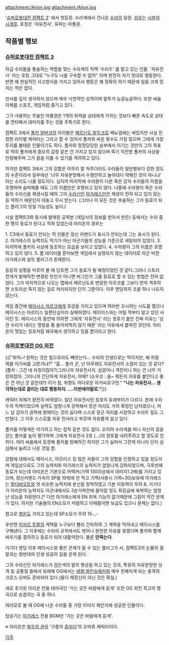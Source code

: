 attachment:/Arion.jpg
attachment:/Alion.jpg

'[[슈퍼로봇대전 컴팩트 3]]' 에서 첫등장. 수라계에서 건너온 [[수라]]의 일원. 
[[성우]]는 [[시부야 시게루]]. 호칭은 '자유전사'. 유파는 마롱권.

== 작품별 행보 ==
=== [[슈퍼로봇대전 컴팩트 3]] ===
하급 수라들을 통솔하는 역할을 맞는 수라계의 직책 '수라두' 를 맡고 있는 인물. '자유전사' 라는 호칭 그대로 "누구도 나를 구속할 수 없어" 라며 완전히 자기 멋대로 행동한다. 반면 꽤 현실적인 사고방식을 가지고 있어서 행동은 꽤 정확히 하기 때문에 일을 크게 망치는 적은 없다. 

만사를 깊이 생각하지 않으며 매우 낙천적인 성격이며 말투가 능글능글하다. 또한 싸움 자체를 스포츠, 게임처럼 즐기고 있다.

그가 사용하는 무술인 마롱권은 1격의 위력을 상대에게 가하는 것보다 빠른 속도로 상대를 연타해서 데미지를 주는 것을 주특기로 한다.

컴팩트 3에서 [[폴카 알버크]]의 라이벌은 [[페르난도 알두크]]로 메뉴얼에는 써있지만 사실 진정한 라이벌 캐릭터는 그라고 할 수 있어서 폴카와 싸운 횟수도 가장 많으며 그에게 가장 투지를 불태운 인물이기도 하다. 폴카와 정정당당한 승부에서 이기는 것만이 그의 목표로 딱히 폴카에게 증오의 감정 같은 건 가지고 있지 않으며 죽기 직전엔 폴카의 사상을 인정해주며 그가 꿈을 이룰 수 있기를 격려하고 있다. 

하지만 컴팩트 3에서 그의 강함은 아무리 잘 쳐주더라도 수라들의 일반병보다 강한 정도의 수준이라서 일부에선 '너무 자유분방해서 수행안하고 놀아대다 약해진 것이 아니냐' 라는 소리도 나올 정도이다. 심지어 마지막에 수라왕이 다른 죽은 강자 수라들의 이름을 호명하며 슬퍼해줄 때도 그의 이름만은 호명되고 있지 않다. 나중에 수라왕이 죽은 수라들의 수라신을 재생시킬 때의 그의 [[수라신]]인 [[아가레스]]만은 재생이 전혀 되고 있지 않는 등 약하기 때문인지 대놓고 무시 받는다. (그러나 이 모든 것은 후술하는 그가 동료가 되는 플러그의 탓일 가능성도 높다.) 

사실 컴팩트3와 동시에 발매된 공략본 (게임사의 정보를 받아서 만든) 등에서는 수라 중 한 명이 동료가 된다고 적혀 있었는데 아리온의 경우는

1. C3에서 동료가 안되는 적 인물은 정신 커맨드가 표시가 안되는데 그는 표시가 된다. 
2. 아가레스의 능력치도 적기가 아닌 아군기들의 성능을 기준으로 세팅되어 있었다.
3. 마지막에 폴카의 사상에 동조하는 모습을 보이고 있었다.
4. 수라왕이 그의 이름은 호명하고 있지 않다.
5. 롬 데이터를 뜯어보면 게임에서 실행되지 않는 데이터로 아군 버젼 아가레스와 설득 플러그가 존재한다.

등등의 상황을 미루어 볼 때 당초엔 그가 동료가 될 예정이었던 것 같다.그러나 스토리 전개가 발매직전 변경된 탓인가 아니면 버그인가 그를 동료로 할 수 있는 방법은 전혀 없었다. 그가 마지막으로 나오는 맵에서 페르난도로 변장한 아르코를 그보다 먼저 격추하면 스토리상 죽지 않는 걸로 처리되지만 단지 그뿐이다. 이후 엔딩까지 코끝 하나 나오지 않는다.

게임 중간에 [[메이시스 마르크]]에게 호감을 가지고 있으며 여러번 꼬시려는 시도를 했으나 메이시스는 아르티스 일편단심이라 실패하였다. 메이이스와는 어릴 적부터 알고 있던 사이인 듯.  메이시스의 증언에 의하면 그에게 '자유전사' 라는 칭호가 붙은 진짜 이유는 '상관 수라가 내리는 명령을 통 들어처먹지 않기 때문' 라는 이유에서 붙여진 것인데. 아리온이 멋있는 칭호처럼 왜곡해서 생각하고 있을 뿐이라고 한다.

=== [[슈퍼로봇대전 OG 외전]] ===
{{|"휘익~! 원하는 것은 힘으로라도 빼앗는다... 수라의 인생으로는 딱이지만, 왜 하필 제물 아가씨를 고른거냐?"
"흠... 폴카 군, 넌 아무래도 자유전사의 소질이 있는 것 같다?(폴카 : 그건 네 자칭이잖아?)그러니까 자유전사지. 섬광이니 격진이니 하는 건 너무 거창하잖아. 그러니까 간단하게 자유전사, 어때? (쇼우코 : 음~ 뭐든지 자유를 붙인다고 좋은 건 아닌 것 같은데?) 이거 참, 취향도 까다로운 아가씨로구먼."
'''"나는 자유전사... 생각하는대로 끌리는 대로 행동하지. ....이번에야말로."'''|}}

캐릭터 자체가 완전히 바뀌었다. 일단 자유전사란 칭호의 유래부터가 다르다.
본래 수라두의 직책이었으며 실력도 엄청나게 강력해서 장군 자리도 거의 확정인 남자였으나, 어느 날 갑자기 권력에 얽매이는 것이 싫다며 스스로 장군 자리를 사양하고 수라두 일도 그만뒀다. 그 이후 스스로를 자유 전사라고 부르며 자유롭게 살고 있다.

폴카를 어떻게든 이기려고 하는 집착 같은 것도 없다. 오히려 수라계를 떠나 자신의 길을 걷는 폴카를 높이 평가하며 그에게 자유전사 2호 (...)의 칭호를 내려주려고 할 정도로 친하다. 여러 싸움에서 등장해 폴카를 방해하긴 하지만 그가 싫어서 그런게 아니라 단지 심심해서 놀려고 나온 것일 뿐.

강함에 대해서도 메이시스, 아르티스 등 많은 자들이 그의 강함을 인정하고 있을 정도이며 게임상으로도 그의 능력치와 아가레스의 능력치가 엄청나게 강화되었으며, 극후반에 동료가 되는데 아리온은 기본으로 어택커(기력 130이상에서 데미지1.2배)를 가지고 있으며, 정신커맨드 가속이 SP를 10밖에 안 먹고 기백(사용시 기력+30)보유에 아가레스는 [[얄다바오트]]와 엇 비슷한 능력치에 분신을 장착하였고 기본 이동력이 무려 8. 거기다가 아리온의 능력치도 아군내에서도 3손가락안에 들어갈 정도 최강급에 육박하는 엄청난 성능을 자랑한다.[* 다만 아가레스에게 EN 회복 기능이 없기때문에 그점이 약간 문제가 있다. 하지만 기술들의 EN소모가 저렴하고 이때쯤이면 보급도 있으니 문제는 없다.]

참고로 [[행운]]도 가지고 있는데 SP소모가 무려 15-_-

후반엔 [[미자르 투팔]]의 계책을 누구보다 빨리 간파하여 그 계략을 막아내고 메이시스를 구해낸다. 그 이후에는 수라의 규칙에서도 벗어나 완전한 자유를 찾겠다며 폴카와 함께 싸우기를 결의하고 동료가 되어 대활약한다. 물론 '''안죽는다'''.

거기다 엔딩 이후 메이시스랑 좋은 관계가 될 수 있는 플러그가 서, 컴팩트3의 눈물의 결말과는 정반대의 인생 성공의 길을 걷게 된다.

그의 수라신인 아가레스가 검은색의 말의 형상을 하고 있는 것과, 특유의 자유분방한 성격 등 공통점 들에서 유래해 OG에서는 [[레첼 파인슈메커]]와 매우 친해지게 되는 충격의 크로스 오버도 준비되어 있다.(둘다 제정신이 아닌 것은 확실.)

새로 추가된 아리온 전용 테마곡인 '가는 곳은 바람에게 듣게' 또한 OG 외전 최고의 명곡으로 손꼽히는 곡 중 하나.

여러모로 볼 때 OG에 나온 수라들 중 가장 이미지 체인지에 성공한 인물이다.

탑승기는 [[아가레스]]
전용 BGM은 '가는 곳은 바람에게 듣게'.

※ 아리온은 [[북두의 권]]의 '구름의 [[쥬우더]]'의 오마쥬 캐릭터이다. 

[[각주]]
